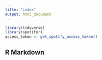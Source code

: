 ```yaml
---
title: "index"
output: html_document
---
```


```r
library(tidyverse)
library(spotifyr)
access_token <- get_spotify_access_token()
```
## R Markdown
